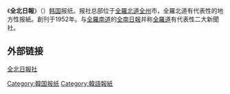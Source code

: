 《'''全北日報'''》（{{lang-ko|전북일보}}）[[韩国|韩国]]报纸。报社总部位于[[全羅北道|全羅北道]][[全州|全州]]市，全羅北道有代表性的地方性报紙。創刊于1952年。与[[全羅南道|全羅南道]]的[[全南日報|全南日報]]并称[[全羅道|全羅道]]有代表性二大新聞社。


== 外部链接 ==

[http://www.jjan.kr/ 全北日報社] {{Wayback|url=http://www.jjan.kr/ |date=20201213030536 }}

[[Category:韓国报纸|Category:韓国报纸]]
[[Category:韓語報紙|Category:韓語報紙]]